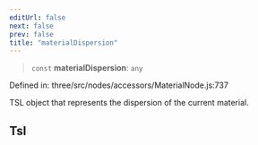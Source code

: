 ```yaml
---
editUrl: false
next: false
prev: false
title: "materialDispersion"
---
```


> `const` **materialDispersion**: `any`

Defined in: three/src/nodes/accessors/MaterialNode.js:737

TSL object that represents the dispersion of the current material.

## Tsl
